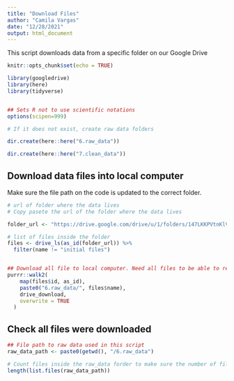 ```yaml
---
title: "Download Files"
author: "Camila Vargas"
date: "12/28/2021"
output: html_document
---
```


This script downloads data from a specific folder on our Google Drive

```r
knitr::opts_chunk$set(echo = TRUE)

library(googledrive)
library(here)
library(tidyverse)


## Sets R not to use scientific notations
options(scipen=999) 

# If it does not exist, create raw data folders 

dir.create(here::here("6.raw_data"))

dir.create(here::here("7.clean_data"))


```

## Download data files into local computer

Make sure the file path on the code is updated to the correct folder.


```r
# url of folder where the data lives
# Copy pasete the url of the folder where the data lives

folder_url <- "https://drive.google.com/drive/u/1/folders/147LKKPVtnKlVhYleWKtK2DaGoj3d18ho"

# list of files inside the folder
files <- drive_ls(as_id(folder_url)) %>% 
  filter(name != "initial files")


## Download all file to local computer. Need all files to be able to read the shapefile
purrr::walk2(
    map(files$id, as_id),
    paste0("6.raw_data/", files$name),
    drive_download,
    overwrite = TRUE
  )

```

## Check all files were downloaded 
```r
## File path to raw data used in this script
raw_data_path <- paste0(getwd(), "/6.raw_data")

# Count files inside the raw_data forder to make sure the number of files downloaded is what is expected.
length(list.files(raw_data_path))

```

